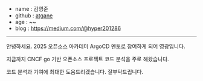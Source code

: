 - name : 김영준
- github : [atgane](https://github.com/atgane)
- age : ~~
- blog : https://medium.com/@hyper201286

---

안녕하세요. 2025 오픈소스 아카데미 ArgoCD 멘토로 참여하게 되어 영광입니다.

지금까지 CNCF go 기반 오픈소스 프로젝트 코드 분석을 주로 해왔습니다.

코드 분석과 기여에 최대한 도움드리겠습니다. 잘부탁드립니다.